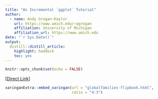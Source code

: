 ```yaml
---
title: "An Incremental `ggplot` Tutorial"
author:
  - name: Andy Grogan-Kaylor
    url: https://www.umich.edu/~agrogan
    affiliation: University of Michigan
    affiliation_url: https://www.umich.edu
date: "`r Sys.Date()`"
output:
  distill::distill_article:
    highlight: haddock
    toc: yes
---
```


```r

knitr::opts_chunk$set(echo = FALSE)

```


[[Direct Link](./globalfamilies-flipbook.html)]

```r

xaringanExtra::embed_xaringan(url = "globalfamilies-flipbook.html", 
                              ratio = "4:3")

```


